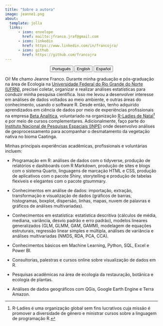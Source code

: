 ---
title: "Sobre a autora"
image: jeanne1.png
about:
  template: jolla
  links:
      - icon: envelope
        href: mailto:jfranco.jraf@gmail.com
      - icon: linkedin
        href: https://www.linkedin.com/in/francojra/
      - icon: github
        href: https://github.com/francojra
---

<center>

::: {.btn-group role="group" aria-label="About"}
<a href="about-pt.html"> <button type="button" class="btn btn-primary me-md-2 btn-sm">Português</button></a> <a href="about-en.html"> <button type="button" class="btn btn-primary me-md-2 btn-sm">English</button></a> <a href="about-es.html"><button type="button" class="btn btn-primary me-md-2 btn-sm">Español</button></a>
:::

</center>

Oi! Me chamo Jeanne Franco. Durante minha graduação e pós-graduação na área de Ecologia na [Universidade Federal do Rio Grande do Norte (UFRN)](https://www.ufrn.br/), precisei coletar, organizar e realizar análises estatísticas para conduzir minha pesquisa científica. Isso me levou a desenvolver interesse em análises de dados voltados ao meio ambiente, e outras áreas do conhecimento, usando o software R. Desde então, tenho adquirido aprendizados em ciência de dados por meio de experiências profissionais na empresa [Beta Analítica](https://betaanalitica.com.br/), voluntariado na organização [R-Ladies de Natal](https://rladies.org/)[^1] e por meio de cursos complementares. Adicionalmente, faço parte do [Instituto Nacional de Pesquisas Espaciais (INPE)](https://www.gov.br/inpe/pt-br) onde desenvolvo análises de geoprocessamento para acompanhar o desmatamento da vegetação nativa no bioma Caatinga. 

Minhas principais experiências acadêmicas, profissionais e voluntárias incluem:

- Programação em R: análises de dados com o tidyverse, produção de relatórios e dashboards com R Markdown, produção de sites e blogs com o sistema Quarto, linguagens de marcação HTML e CSS, produção de aplicativos com o pacote Shiny, storytelling e produção de tabelas flexíveis e elegantes com o pacote gtsummary.

- Conhecimentos em análise de dados: importação, extração, transformação e visualização de dados (gráficos de barras, histogramas, boxplot, dispersão, linhas, mapas, nuvem de palavras e gráficos de análises multivariadas).

- Conhecimentos em estatística: estatística descritiva (cálculos de média, mediana, variância, desvio padrão e erro padrão), modelos lineares generalizados (GLM, GLMM, GAM, GAMM), modelagem de equações estruturais, regressão linear simples e múltipla, análises de variância e análises multivariadas (NMDS, RDA, PCA, CCA).

- Conhecimentos básicos em Machine Learning, Python, SQL, Excel e Power BI.

- Consultorias, palestras e cursos online sobre visualização de dados em R.

- Pesquisas acadêmicas na área de ecologia da restauração, botânica e ecologia de plantas.

- Análises de dados geográficos com QGis, Google Earth Engine e Terra Amazon.

[^1]: R-Ladies é uma organização global sem fins lucrativos cuja missão é promover a diversidade de gênero e ministrar cursos sobre a linguagem de programação R.
